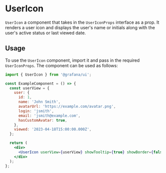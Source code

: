 
# UserIcon

`UserIcon` a component that takes in the `UserIconProps` interface as a prop. It renders a user icon and displays the user's name or initials along with the user's active status or last viewed date.

## Usage

To use the `UserIcon` component, import it and pass in the required `UserIconProps`. The component can be used as follows:

```jsx
import { UserIcon } from '@grafana/ui';

const ExampleComponent = () => {
  const userView = {
    user: {
      id: 1,
      name: 'John Smith',
      avatarUrl: 'https://example.com/avatar.png',
      login: 'jsmith',
      email: 'jsmith@example.com',
      hasCustomAvatar: true,
    },
    viewed: '2023-04-18T15:00:00.000Z',
  };

  return (
    <div>
      <UserIcon userView={userView} showTooltip={true} showBorder={false} className="custom-class" />
    </div>
  );
};
```

<Props of={UserIcon} />
